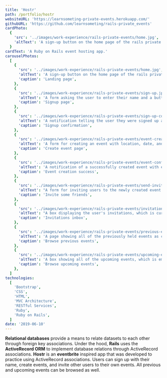 ```yaml
---
title: 'Hostr'
path: /portfolio/hostr
websiteURL: 'https://learnsometing-private-events.herokuapp.com/'
githubURL: 'https://github.com/learnsometing/rails-private_events'
cardPhoto:
  {
    'src': '../images/work-experience/rails-private-events/home.jpg',
    'altText': 'A sign-up button on the home page of the rails private events app.',
  }
cardText: 'A Ruby on Rails event hosting app.'
carouselPhotos:
  [
    {
      'src': '../images/work-experience/rails-private-events/home.jpg',
      'altText': 'A sign-up button on the home page of the rails private events app.',
      'caption': 'Landing page',
    },
    {
      'src': '../images/work-experience/rails-private-events/sign-up.jpg',
      'altText': 'A form asking the user to enter their name and a button to sign the user up.',
      'caption': 'Signup page',
    },
    {
      'src': '../images/work-experience/rails-private-events/sign-up-confirmation.jpg',
      'altText': 'A notification telling the user they were signed up as John Doe, and a button for creating events.',
      'caption': 'Signup confirmation',
    },
    {
      'src': '../images/work-experience/rails-private-events/event-creation.jpg',
      'altText': 'A form for creating an event with location, date, and description fields.',
      'caption': 'Create event page',
    },
    {
      'src': '../images/work-experience/rails-private-events/event-confirmation.jpg',
      'altText': 'A notification of a successfully created event with event itinerary.',
      'caption': 'Event creation success',
    },
    {
      'src': '../images/work-experience/rails-private-events/send-invitations.jpg',
      'altText': "A form for inviting users to the newly created event. Each user's name is displayed next to a checkbox.",
      'caption': 'Invite some friends',
    },
    {
      'src': '../images/work-experience/rails-private-events/invitations.jpg',
      'altText': "A box displaying the user's invitations, which is currently empty.",
      'caption': 'Invitations inbox',
    },
    {
      'src': '../images/work-experience/rails-private-events/previous-events.jpg',
      'altText': 'A page showing all of the previously held events as cards with address and date.',
      'caption': 'Browse previous events',
    },
    {
      'src': '../images/work-experience/rails-private-events/upcoming-events.jpg',
      'altText': 'A box showing all of the upcoming events, which is empty because there are none.',
      'caption': 'Browse upcoming events',
    },
  ]
technologies:
  [
    'Bootstrap',
    'CSS',
    'HTML',
    'MVC Architecture',
    'RESTful Services',
    'Ruby',
    'Ruby on Rails',
  ]
date: '2019-06-10'
---
```


<Grid item>
  <Typography variant={'body1'} gutterBottom>
    <strong>Relational databases</strong> provide a means to relate datasets to each other through
    foreign key associations. Under the hood, <strong>Rails</strong> uses the <strong>ActiveRecord ORM</strong> to
    implement database relations through ActiveRecord associations.
  </Typography>
</Grid>
<Grid item>
  <Typography variant={'body1'} gutterBottom>
    <strong>Hostr</strong> is an <strong>eventbrite</strong> inspired app that was 
    developed to practice using ActiveRecord associations. Users can sign up with 
    their name, create events, and invite other users to their own events. All 
    previous and upcoming events can be browsed as well.
  </Typography>
</Grid>




